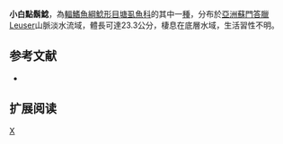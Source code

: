 {{Speciesbox 
| taxon = Clarias microspilus
| status = NE
| status_system = IUCN3.1 
| authority = [[Ng|Ng]] & [[Hadiaty|Hadiaty]], 2011
| synonyms = 
}}

'''小白點鬍鯰'''，為[[輻鰭魚綱|輻鰭魚綱]][[鯰形目|鯰形目]][[塘虱魚科|塘虱魚科]]的其中一[[種|種]]，分布於[[亞洲|亞洲]][[蘇門答臘|蘇門答臘]]Leuser山脈淡水流域，體長可達23.3公分，棲息在底層水域，生活習性不明。

==参考文献==
*{{FishBase_species|genus=Clarias|species=microspilus|year=2015|month=5}}

== 扩展阅读 ==
{{refbegin}}
{{wikispecies-inline|Clarias microspilus|小白點鬍鯰}}
{{refend}}
{{Taxonbar|from=Q6429802}}

[[Category:鬍鯰屬|X]]